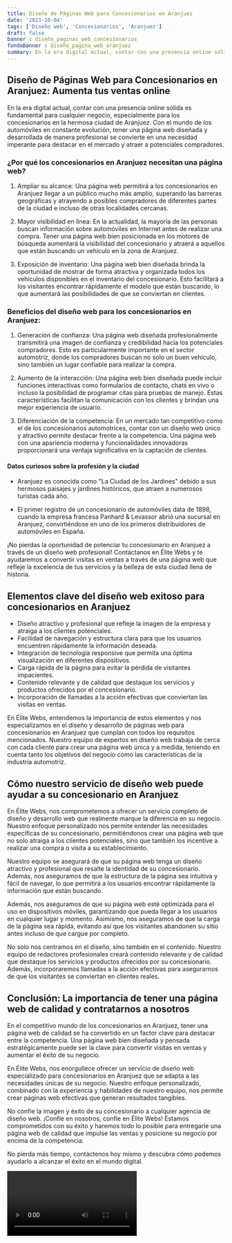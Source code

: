 ```yaml
---
title: Diseño de Páginas Web para Concesionarios en Aranjuez
date: '2023-10-04'
tags: ['Diseño web', 'Concesionarios', 'Aranjuez']
draft: false
banner : diseño_paginas_web_concesionarios
fondoBanner : diseño_pagina_web_aranjuez
summary: En la era digital actual, contar con una presencia online sólida es fundamental para cualquier negocio, especialmente para los concesionarios en la hermosa ciudad de Aranjuez. Con el mundo de los automóviles en constante evolución, tener una página web diseñada y desarrollada de manera profesional se convierte en una necesidad imperante para destacar en el mercado y atraer a potenciales compradores.
---
```


## Diseño de Páginas Web para Concesionarios en Aranjuez: Aumenta tus ventas online

En la era digital actual, contar con una presencia online sólida es fundamental para cualquier negocio, especialmente para los concesionarios en la hermosa ciudad de Aranjuez. Con el mundo de los automóviles en constante evolución, tener una página web diseñada y desarrollada de manera profesional se convierte en una necesidad imperante para destacar en el mercado y atraer a potenciales compradores.

### ¿Por qué los concesionarios en Aranjuez necesitan una página web?

1. Ampliar su alcance: Una página web permitirá a los concesionarios en Aranjuez llegar a un público mucho más amplio, superando las barreras geográficas y atrayendo a posibles compradores de diferentes partes de la ciudad e incluso de otras localidades cercanas.

2. Mayor visibilidad en línea: En la actualidad, la mayoría de las personas buscan información sobre automóviles en Internet antes de realizar una compra. Tener una página web bien posicionada en los motores de búsqueda aumentará la visibilidad del concesionario y atraerá a aquellos que están buscando un vehículo en la zona de Aranjuez.

3. Exposición de inventario: Una página web bien diseñada brinda la oportunidad de mostrar de forma atractiva y organizada todos los vehículos disponibles en el inventario del concesionario. Esto facilitará a los visitantes encontrar rápidamente el modelo que están buscando, lo que aumentará las posibilidades de que se conviertan en clientes.

### Beneficios del diseño web para los concesionarios en Aranjuez:

1. Generación de confianza: Una página web diseñada profesionalmente transmitirá una imagen de confianza y credibilidad hacia los potenciales compradores. Esto es particularmente importante en el sector automotriz, donde los compradores buscan no solo un buen vehículo, sino también un lugar confiable para realizar la compra.

2. Aumento de la interacción: Una página web bien diseñada puede incluir funciones interactivas como formularios de contacto, chats en vivo o incluso la posibilidad de programar citas para pruebas de manejo. Estas características facilitan la comunicación con los clientes y brindan una mejor experiencia de usuario.

3. Diferenciación de la competencia: En un mercado tan competitivo como el de los concesionarios automotrices, contar con un diseño web único y atractivo permite destacar frente a la competencia. Una página web con una apariencia moderna y funcionalidades innovadoras proporcionará una ventaja significativa en la captación de clientes.

#### Datos curiosos sobre la profesión y la ciudad

- Aranjuez es conocida como "La Ciudad de los Jardines" debido a sus hermosos paisajes y jardines históricos, que atraen a numerosos turistas cada año.

- El primer registro de un concesionario de automóviles data de 1898, cuando la empresa francesa Panhard & Levassor abrió una sucursal en Aranjuez, convirtiéndose en uno de los primeros distribuidores de automóviles en España.

¡No pierdas la oportunidad de potenciar tu concesionario en Aranjuez a través de un diseño web profesional! Contáctanos en Élite Webs y te ayudaremos a convertir visitas en ventas a través de una página web que refleje la excelencia de tus servicios y la belleza de esta ciudad llena de historia.

<GifSeo />

<Cta />

## Elementos clave del diseño web exitoso para concesionarios en Aranjuez

- Diseño atractivo y profesional que refleje la imagen de la empresa y atraiga a los clientes potenciales.
- Facilidad de navegación y estructura clara para que los usuarios encuentren rápidamente la información deseada.
- Integración de tecnología responsive que permita una óptima visualización en diferentes dispositivos.
- Carga rápida de la página para evitar la pérdida de visitantes impacientes.
- Contenido relevante y de calidad que destaque los servicios y productos ofrecidos por el concesionario.
- Incorporación de llamadas a la acción efectivas que conviertan las visitas en ventas.

En Élite Webs, entendemos la importancia de estos elementos y nos especializamos en el diseño y desarrollo de páginas web para concesionarios en Aranjuez que cumplan con todos los requisitos mencionados. Nuestro equipo de expertos en diseño web trabaja de cerca con cada cliente para crear una página web única y a medida, teniendo en cuenta tanto los objetivos del negocio como las características de la industria automotriz.

## Cómo nuestro servicio de diseño web puede ayudar a su concesionario en Aranjuez

En Élite Webs, nos comprometemos a ofrecer un servicio completo de diseño y desarrollo web que realmente marque la diferencia en su negocio. Nuestro enfoque personalizado nos permite entender las necesidades específicas de su concesionario, permitiéndonos crear una página web que no solo atraiga a los clientes potenciales, sino que también los incentive a realizar una compra o visita a su establecimiento.

Nuestro equipo se asegurará de que su página web tenga un diseño atractivo y profesional que resalte la identidad de su concesionario. Además, nos aseguramos de que la estructura de la página sea intuitiva y fácil de navegar, lo que permitirá a los usuarios encontrar rápidamente la información que están buscando.

Además, nos aseguramos de que su página web esté optimizada para el uso en dispositivos móviles, garantizando que pueda llegar a los usuarios en cualquier lugar y momento. Asimismo, nos aseguramos de que la carga de la página sea rápida, evitando así que los visitantes abandonen su sitio antes incluso de que cargue por completo.

No solo nos centramos en el diseño, sino también en el contenido. Nuestro equipo de redactores profesionales creará contenido relevante y de calidad que destaque los servicios y productos ofrecidos por su concesionario. Además, incorporaremos llamadas a la acción efectivas para asegurarnos de que los visitantes se conviertan en clientes reales.

## Conclusión: La importancia de tener una página web de calidad y contratarnos a nosotros

En el competitivo mundo de los concesionarios en Aranjuez, tener una página web de calidad se ha convertido en un factor clave para destacar entre la competencia. Una página web bien diseñada y pensada estratégicamente puede ser la clave para convertir visitas en ventas y aumentar el éxito de su negocio.

En Élite Webs, nos enorgullece ofrecer un servicio de diseño web especializado para concesionarios en Aranjuez que se adapta a las necesidades únicas de su negocio. Nuestro enfoque personalizado, combinado con la experiencia y habilidades de nuestro equipo, nos permite crear páginas web efectivas que generan resultados tangibles.

No confíe la imagen y éxito de su concesionario a cualquier agencia de diseño web. ¡Confíe en nosotros, confíe en Élite Webs! Estamos comprometidos con su éxito y haremos todo lo posible para entregarle una página web de calidad que impulse las ventas y posicione su negocio por encima de la competencia.

No pierda más tiempo, contáctenos hoy mismo y descubra cómo podemos ayudarlo a alcanzar el éxito en el mundo digital.

<Video />

<CtaBot job='Concesionarios' city='Aranjuez'/>

<Gmaps query='Aranjuez+españa+maps' />